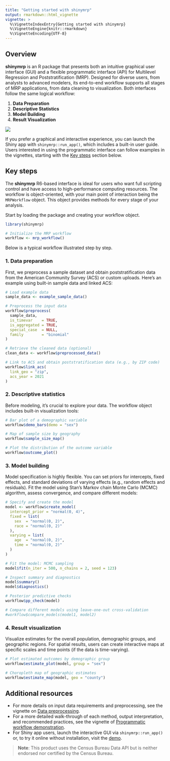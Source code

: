 ```yaml
---
title: "Getting started with shinymrp"
output: rmarkdown::html_vignette
vignette: >
  %\VignetteIndexEntry{Getting started with shinymrp}
  %\VignetteEngine{knitr::rmarkdown}
  %\VignetteEncoding{UTF-8}
---
```


## Overview

**shinymrp** is an R package that presents both an intuitive graphical user interface (GUI) and a flexible programmatic interface (API) for Multilevel Regression and Poststratification (MRP). Designed for diverse users, from analysts to advanced modelers, its end-to-end workflow supports all stages of MRP applications, from data cleaning to visualization. Both interfaces follow the same logical workflow:

1. **Data Preparation**
2. **Descriptive Statistics**
3. **Model Building**
4. **Result Visualization**

![](./figures/workflow.png)

If you prefer a graphical and interactive experience, you can launch the Shiny app with `shinymrp::run_app()`, which includes a built-in user guide. Users interested in using the programmatic interface can follow examples in the vignettes, starting with the [Key steps](https://mrp-interface.github.io/shinymrp/articles/getting-started#key-steps) section below.

## Key steps

The **shinymrp** R6-based interface is ideal for users who want full scripting control and have access to high-performance computing resources. The workflow is object-oriented, with your main point of interaction being the `MRPWorkflow` object. This object provides methods for every stage of your analysis.

Start by loading the package and creating your workflow object. 

```r
library(shinymrp)

# Initialize the MRP workflow
workflow <- mrp_workflow()
```

Below is a typical workflow illustrated step by step.

### 1. Data preparation

First, we preprocess a sample dataset and obtain poststratification data from the American Community Survey (ACS) or custom uploads. Here’s an example using built-in sample data and linked ACS:

```r
# Load example data
sample_data <- example_sample_data()

# Preprocess the input data
workflow$preprocess(
  sample_data,
  is_timevar    = TRUE,
  is_aggregated = TRUE,
  special_case  = NULL,
  family        = "binomial"
)

# Retrieve the cleaned data (optional)
clean_data <- workflow$preprocessed_data()

# Link to ACS and obtain poststratification data (e.g., by ZIP code)
workflow$link_acs(
  link_geo = "zip",
  acs_year = 2021
)
```

### 2. Descriptive statistics

Before modeling, it's crucial to explore your data. The workflow object includes built-in visualization tools:

```r
# Bar plot of a demographic variable
workflow$demo_bars(demo = "sex")

# Map of sample size by geography
workflow$sample_size_map()

# Plot the distribution of the outcome variable
workflow$outcome_plot()
```

### 3. Model building

Model specification is highly flexible. You can set priors for intercepts, fixed effects, and standard deviations of varying effects (e.g., random effects and residuals). Fit the model using Stan's Markov chain Monte Carlo (MCMC) algorithm, assess convergence, and compare different models:

```r
# Specify and create the model
model <- workflow$create_model(
  intercept_prior = "normal(0, 4)",
  fixed = list(
    sex  = "normal(0, 2)",
    race = "normal(0, 2)"
  ),
  varying = list(
    age  = "normal(0, 2)",
    time = "normal(0, 2)"
  )
)

# Fit the model: MCMC sampling
model$fit(n_iter = 500, n_chains = 2, seed = 123)

# Inspect summary and diagnostics
model$summary()
model$diagnostics()

# Posterior predictive checks
workflow$pp_check(model)

# Compare different models using leave-one-out cross-validation
#workflow$compare_models(model1, model2)
```

### 4. Result visualization

Visualize estimates for the overall population, demographic groups, and geographic regions. For spatial results, users can create interactive maps at specific scales and time points (if the data is time-varying).

```r
# Plot estimated outcomes by demographic group
workflow$estimate_plot(model, group = "sex")

# Choropleth map of geographic estimates
workflow$estimate_map(model, geo = "county")
```



## Additional resources

- For more details on input data requirements and preprocessing, see the vignette on [Data preprocessing](https://mrp-interface.github.io/shinymrp/articles/data-prep).
- For a more detailed walk-through of each method, output interpretation, and recommended practices, see the vignette of [Programmatic workflow demonstration](https://mrp-interface.github.io/shinymrp/articles/workflow.html).
- For Shiny app users, launch the interactive GUI via `shinymrp::run_app()` or, to try it online without installation, visit the [demo](https://mrpinterface.shinyapps.io/shinymrp/).


> **Note**: This product uses the Census Bureau Data API but is neither endorsed nor certified by the Census Bureau.